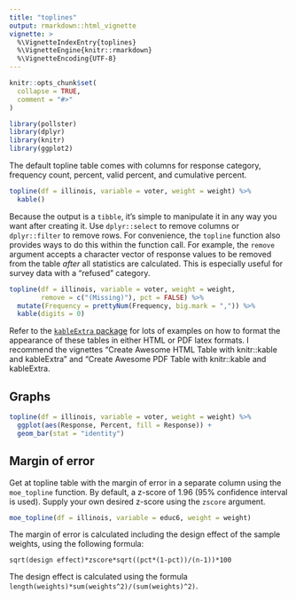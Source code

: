```yaml
---
title: "toplines"
output: rmarkdown::html_vignette
vignette: >
  %\VignetteIndexEntry{toplines}
  %\VignetteEngine{knitr::rmarkdown}
  %\VignetteEncoding{UTF-8}
---
```


```r
knitr::opts_chunk$set(
  collapse = TRUE,
  comment = "#>"
)
```

```r
library(pollster)
library(dplyr)
library(knitr)
library(ggplot2)
```

The default topline table comes with columns for response category, frequency count, percent, valid percent, and cumulative percent.

```r
topline(df = illinois, variable = voter, weight = weight) %>%
  kable()
```

Because the output is a `tibble`, it's simple to manipulate it in any way you want after creating it. Use `dplyr::select` to remove columns or `dplyr::filter` to remove rows. For convenience, the `topline` function also provides ways to do this within the function call. For example, the `remove` argument accepts a character vector of response values to be removed from the table *after* all statistics are calculated. This is especially useful for survey data with a "refused" category.

```r
topline(df = illinois, variable = voter, weight = weight, 
        remove = c("(Missing)"), pct = FALSE) %>%
  mutate(Frequency = prettyNum(Frequency, big.mark = ",")) %>%
  kable(digits = 0)
```

Refer to the [`kableExtra` package](https://cran.r-project.org/web/packages/kableExtra/index.html) for lots of examples on how to format the appearance of these tables in either HTML or PDF latex formats. I recommend the vignettes "Create Awesome HTML Table with knitr::kable and kableExtra" and "Create Awesome PDF Table with knitr::kable and kableExtra.

## Graphs

```r
topline(df = illinois, variable = voter, weight = weight) %>%
  ggplot(aes(Response, Percent, fill = Response)) +
  geom_bar(stat = "identity")
```

## Margin of error

Get at topline table with the margin of error in a separate column using the `moe_topline` function. By default, a z-score of 1.96 (95% confidence interval is used). Supply your own desired z-score using the `zscore` argument.

```r
moe_topline(df = illinois, variable = educ6, weight = weight)
```

The margin of error is calculated including the design effect of the sample weights, using the following formula:

`sqrt(design effect)*zscore*sqrt((pct*(1-pct))/(n-1))*100`

The design effect is calculated using the formula `length(weights)*sum(weights^2)/(sum(weights)^2)`.
